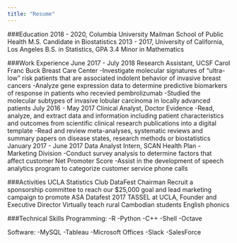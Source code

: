 ```yaml
---
title: "Resume"
---
```


###Education
2018 - 2020, Columbia University Mailman School of Public Health
M.S. Candidate in Biostatistics
2013 - 2017, University of California, Los Angeles
B.S. in Statistics, GPA 3.4
Minor in Mathematics

###Work Experience
June 2017 - July 2018
Research Assistant, UCSF Carol Franc Buck Breast Care Center
-Investigate molecular signatures of "ultra-low" risk patients that are
associated indolent behavior of invasive breast cancers
-Analyze gene expression data to determine predictive biomarkers of
response in patients who recevied pembrolizumab
-Studied the molecular subtypes of invasive lobular carcinoma in locally
advanced patients
July 2016 - May 2017
Clinical Analyst, Doctor Evidence
-Read, analyze, and extract data and information including patient
characteristics and outcomes from scientific clinical research publications
into a digital template
-Read and review meta-analyses, systematic reviews and summary
papers on disease states, research methods or biostatistics
January 2017 - June 2017
Data Analyst Intern, SCAN Health Plan - Marketing Division
-Conduct survey analysis to determine factors that affect customer
Net Promoter Score
-Assist in the development of speech analytics program to categorize
customer service phone calls

###Activities
UCLA Statistics Club DataFest Chairman
Recruit a sponsorship committee to reach our $25,000 goal and lead marketing
campaign to promote ASA Datafest 2017
TASSEL at UCLA, Founder and Executive Director
Virtually teach rural Cambodian students English phonics

###Technical Skills
Programming:
-R
-Python
-C++
-Shell
-Octave

Software:
-MySQL
-Tableau
-Microsoft Offices
-Slack 
-SalesForce